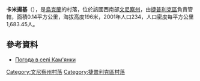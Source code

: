 {{coord|48|40|49|N|29|50|53|E|scale:30000|display=title}}

'''卡米揚基'''（{{lang-uk|Кам'янки}}），是[[烏克蘭|烏克蘭]]的村落，位於該國西南部[[文尼察州|文尼察州]]，由[[捷普利克區|捷普利克區]]負責管轄，面積0.14平方公里，海拔高度196米，2001年人口234，人口密度每平方公里1,683.45人。

==參考資料==
* [http://weather.in.ua/ua/vinnickaja/10002 Погода в селі Кам'янки] {{Wayback|url=http://weather.in.ua/ua/vinnickaja/10002 |date=20160305193306 }}

[[Category:文尼察州村落|Category:文尼察州村落]]
[[Category:捷普利克區村落|Category:捷普利克區村落]]


{{Vinnytsia-geo-stub}}